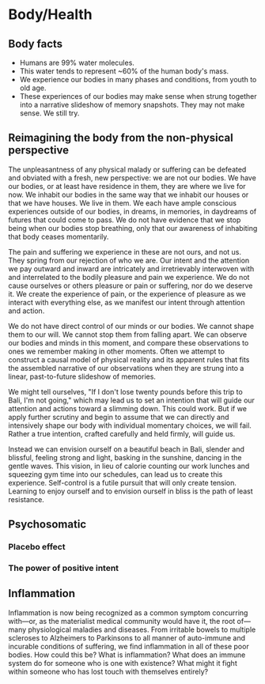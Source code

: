 # Body/Health

## Body facts
- Humans are 99% water molecules.
- This water tends to represent ~60% of the human body's mass.
- We experience our bodies in many phases and conditions, from youth to old age.
- These experiences of our bodies may make sense when strung together into a narrative slideshow of memory snapshots. They may not make sense. We still try.

## Reimagining the body from the non-physical perspective

The unpleasantness of any physical malady or suffering can be defeated and obviated with a fresh, new perspective: we are not our bodies. We have our bodies, or at least have residence in them, they are where we live for now. We inhabit our bodies in the same way that we inhabit our houses or that we have houses. We live in them. We each have ample conscious experiences outside of our bodies, in dreams, in memories, in daydreams of futures that could come to pass. We do not have evidence that we stop being when our bodies stop breathing, only that our awareness of inhabiting that body ceases momentarily.

The pain and suffering we experience in these are not ours, and not us. They spring from our rejection of who we are. Our intent and the attention we pay outward and inward are intricately and irretrievably interwoven with and interrelated to the bodily pleasure and pain we experience. We do not cause ourselves or others pleasure or pain or suffering, nor do we deserve it. We create the experience of pain, or the experience of pleasure as we interact with everything else, as we manifest our intent through attention and action.

We do not have direct control of our minds or our bodies. We cannot shape them to our will. We cannot stop them from falling apart. We can observe our bodies and minds in this moment, and compare these observations to ones we remember making in other moments. Often we attempt to construct a causal model of physical reality and its apparent rules that fits the assembled narrative of our observations when they are strung into a linear, past-to-future slideshow of memories.

We might tell ourselves, "If I don't lose twenty pounds before this trip to Bali, I'm not going," which may lead us to set an intention that will guide our attention and actions toward a slimming down. This could work. But if we apply further scrutiny and begin to assume that we can directly and intensively shape our body with individual momentary choices, we will fail. Rather a true intention, crafted carefully and held firmly, will guide us.

Instead we can envision ourself on a beautiful beach in Bali, slender and blissful, feeling strong and light, basking in the sunshine, dancing in the gentle waves. This vision, in lieu of calorie counting our work lunches and squeezing gym time into our schedules, can lead us to create this experience. Self-control is a futile pursuit that will only create tension. Learning to enjoy ourself and to envision ourself in bliss is the path of least resistance.

## Psychosomatic
### Placebo effect
### The power of positive intent

## Inflammation
Inflammation is now being recognized as a common symptom concurring with—or, as the materialist medical community would have it, the root of—many physiological maladies and diseases. From irritable bowels to multiple scleroses to Alzheimers to Parkinsons to all manner of auto-immune and incurable conditions of suffering, we find inflammation in all of these poor bodies. How could this be? What is inflammation? What does an immune system do for someone who is one with existence? What
might it fight within someone who has lost touch with themselves entirely?

